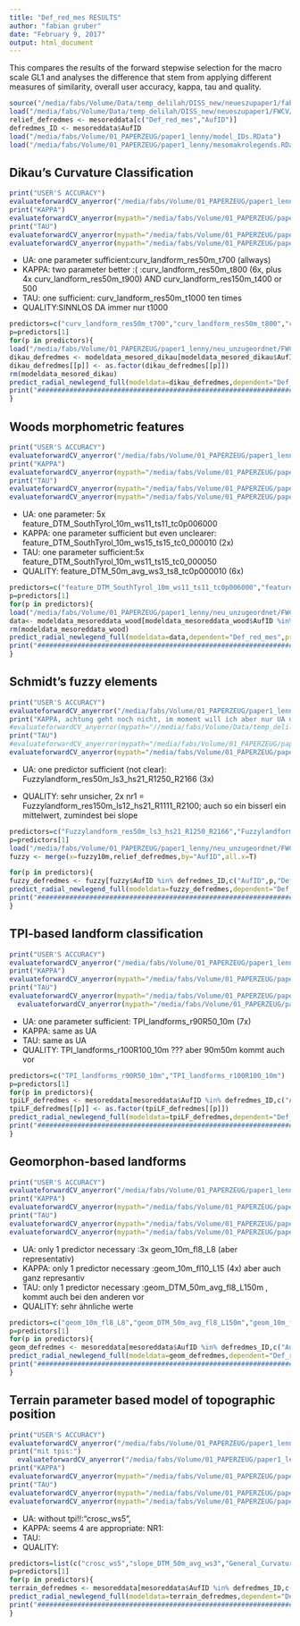 ```yaml
---
title: "Def_red_mes RESULTS"
author: "fabian gruber"
date: "February 9, 2017"
output: html_document
---
```


This compares the results of the forward stepwise selection for the macro scale GL1 and analyses the difference that stem from applying different measures of similarity, overall user accuracy, kappa, tau and quality.

```r
source("/media/fabs/Volume/Data/temp_delilah/DISS_new/neueszupaper1/fabians_and_rossiters_functions.R")
load("/media/fabs/Volume/Data/temp_delilah/DISS_new/neueszupaper1/FWCV/mesoreddata_andpredlists.RData")
relief_defredmes <- mesoreddata[c("Def_red_mes","AufID")]
defredmes_ID <- mesoreddata$AufID
load("/media/fabs/Volume/01_PAPERZEUG/paper1_lenny/model_IDs.RData")
load("/media/fabs/Volume/01_PAPERZEUG/paper1_lenny/mesomakrolegends.RData")
```

## Dikau's Curvature Classification

```r
print("USER'S ACCURACY")
evaluateforwardCV_anyerror("/media/fabs/Volume/01_PAPERZEUG/paper1_lenny/neu_unzugeordnet/results_selection/svm_fw_10fold_3p_Def_red_mes_allcurvcols_plusplus/",kk = 1:10,endround = 3,yrange = c(0,0.8),geheim = "geheimerprederror",error="prederror")
print("KAPPA")
evaluateforwardCV_anyerror(mypath="/media/fabs/Volume/01_PAPERZEUG/paper1_lenny/neu_unzugeordnet/FWCV/kappa_svm_fw_10fold_5p_Def_red_mes_allcurvcols/",kk = 1:10,endround = 5,yrange = c(0.5,1),geheim="geheimerkappaerror",error="kappa")
print("TAU")
evaluateforwardCV_anyerror(mypath="/media/fabs/Volume/01_PAPERZEUG/paper1_lenny/neu_unzugeordnet/FWCV/tau_svm_fw_10fold_5p_Def_red_mes_allcurvcols/",kk = 1:10,endround = 3,yrange = c(0,1),geheim="geheimertauerror",error="tau")
evaluateforwardCV_anyerror(mypath="/media/fabs/Volume/01_PAPERZEUG/paper1_lenny/neu_unzugeordnet/FWCV/quality_svm_fw_10fold_5pDef_red_mes_allcurvcols/",kk = 1:10,endround = 5,yrange = c(0,1),geheim="geheimercv_qualityerror",error="cv_quality")
```
- UA: one parameter sufficient:curv_landform_res50m_t700  (allways)
- KAPPA: two parameter better :(  :curv_landform_res50m_t800  (6x, plus 4x curv_landform_res50m_t900) AND curv_landform_res150m_t400 or 500
- TAU: one sufficient: curv_landform_res50m_t1000 ten times 
- QUALITY:SINNLOS DA immer nur t1000

```r
predictors=c("curv_landform_res50m_t700","curv_landform_res50m_t800","curv_landform_res50m_t1000", c("curv_landform_res50m_t800","curv_landform_res150m_t400"))
p=predictors[1]
for(p in predictors){
load("/media/fabs/Volume/01_PAPERZEUG/paper1_lenny/neu_unzugeordnet/FWCV/modeldata_mesored_dikau.RData")
dikau_defredmes <- modeldata_mesored_dikau[modeldata_mesored_dikau$AufID %in% defredmes_ID,c("AufID",p,"Def_red_mes")]
dikau_defredmes[[p]] <- as.factor(dikau_defredmes[[p]])
rm(modeldata_mesored_dikau)
predict_radial_newlegend_full(modeldata=dikau_defredmes,dependent="Def_red_mes",predictors=p,legend=mesolegend_gen1,doreturn=F)
print("###################################################################################################")
}
```

## Woods morphometric features
```r
print("USER'S ACCURACY")
evaluateforwardCV_anyerror("/media/fabs/Volume/01_PAPERZEUG/paper1_lenny/neu_unzugeordnet/results_selection/svm_fw_10fold_3p_Def_red_mes_wood_plus//",kk = 1:10,endround = 3,yrange = c(0,0.8),geheim = "geheimerprederror",error="prederror")
print("KAPPA")
evaluateforwardCV_anyerror(mypath="/media/fabs/Volume/01_PAPERZEUG/paper1_lenny/neu_unzugeordnet/FWCV/kappa_svm_fw_10fold_5p_Def_red_mes_reallyfeatures//",kk = 1:10,endround = 5,yrange = c(0.5,1),geheim="geheimerkappaerror",error="kappa")
print("TAU")
evaluateforwardCV_anyerror(mypath="/media/fabs/Volume/01_PAPERZEUG/paper1_lenny/neu_unzugeordnet/FWCV/tau_svm_fw_10fold_5p_Def_red_mes_allfeatures/",kk = 1:10,endround = 3,yrange = c(0,1),geheim="geheimertauerror",error="tau")
evaluateforwardCV_anyerror(mypath="/media/fabs/Volume/01_PAPERZEUG/paper1_lenny/neu_unzugeordnet/FWCV/quality_svm_fw_10fold_2pDef_red_mes_allfeatures/",kk = 1:10,endround = 2,yrange = c(0,1),geheim="geheimercv_qualityerror",error="cv_quality")
```
- UA: one parameter: 5x feature_DTM_SouthTyrol_10m_ws11_ts11_tc0p006000  
- KAPPA: one parameter sufficient but even unclearer: feature_DTM_SouthTyrol_10m_ws15_ts15_tc0_000010 (2x)
- TAU: one parameter sufficient:5x feature_DTM_SouthTyrol_10m_ws11_ts15_tc0_000050
- QUALITY: feature_DTM_50m_avg_ws3_ts8_tc0p000010 (6x)

```r
predictors=c("feature_DTM_SouthTyrol_10m_ws11_ts11_tc0p006000","feature_DTM_SouthTyrol_10m_ws15_ts15_tc0_000010","feature_DTM_50m_avg_ws3_ts8_tc0p000010")
p=predictors[1]
for(p in predictors){
load("/media/fabs/Volume/01_PAPERZEUG/paper1_lenny/neu_unzugeordnet/FWCV/modeldata_mesoreddata_wood_withAufID.RData")
data<- modeldata_mesoreddata_wood[modeldata_mesoreddata_wood$AufID %in% defredmes_ID,c("AufID",p,"Def_red_mes")]
rm(modeldata_mesoreddata_wood)
predict_radial_newlegend_full(modeldata=data,dependent="Def_red_mes",predictors=p,legend=mesolegend_gen1,doreturn=F)
print("###################################################################################################")
}
```

## Schmidt's fuzzy elements
```r
print("USER'S ACCURACY")
evaluateforwardCV_anyerror("/media/fabs/Volume/01_PAPERZEUG/paper1_lenny/neu_unzugeordnet/results_selection/svm_fw_10fold_3p_Def_red_mes_fuzzynov/",kk = 1:10,endround = 3,yrange = c(0,0.8),geheim = "geheimerprederror",error="prederror")
print("KAPPA, achtung geht noch nicht, im moment will ich aber nur UA und ev. QA")
#evaluateforwardCV_anyerror(mypath="//media/fabs/Volume/Data/temp_delilah/DISS_new/neueszupaper1/FWCV/kappa_svm_fw_10fold_5p_trial2Def_red_mes_allfuzzy_reducedto2p",kk = 1:10,endround = 2,yrange = c(0.5,1),geheim="geheimerkappaerror",error="kappa")
print("TAU")
#evaluateforwardCV_anyerror(mypath="/media/fabs/Volume/01_PAPERZEUG/paper1_lenny/neu_unzugeordnet/FWCV/tau_svm_fw_10fold_5p_Def_red_mes_allfuzzy_redto2p",kk = 1:10,endround = 2,yrange = c(0,1),geheim="geheimertauerror",error="tau")
evaluateforwardCV_anyerror(mypath="/media/fabs/Volume/01_PAPERZEUG/paper1_lenny/neu_unzugeordnet/FWCV/quality_svm_fw_10fold_2pDef_red_mes_allfuzzy/",kk = 1:10,endround = 2,yrange = c(0,1),geheim="geheimercv_qualityerror",error="cv_quality")
```
- UA: one predictor sufficient (not clear): Fuzzylandform_res50m_ls3_hs21_R1250_R2166 (3x)

- QUALITY: sehr unsicher, 2x nr1 = Fuzzylandform_res150m_ls12_hs21_R1111_R2100; auch so ein bisserl ein mittelwert, zumindest bei slope 
  
```r
predictors=c("Fuzzylandform_res50m_ls3_hs21_R1250_R2166","Fuzzylandform_res150m_ls12_hs21_R1111_R2100")
p=predictors[1]
load("/media/fabs/Volume/01_PAPERZEUG/paper1_lenny/neu_unzugeordnet/FWCV/fuzzydata.RData")
fuzzy <- merge(x=fuzzy10m,relief_defredmes,by="AufID",all.x=T)

for(p in predictors){
fuzzy_defredmes <- fuzzy[fuzzy$AufID %in% defredmes_ID,c("AufID",p,"Def_red_mes")]
predict_radial_newlegend_full(modeldata=fuzzy_defredmes,dependent="Def_red_mes",predictors=p,legend=mesolegend_gen1,doreturn=F)
print("###################################################################################################")
}
```

## TPI-based landform classification

```r
print("USER'S ACCURACY")
evaluateforwardCV_anyerror("/media/fabs/Volume/01_PAPERZEUG/paper1_lenny/neu_unzugeordnet/results_selection/svm_fw_10fold_3p_Def_red_mes_alltpilandforms/",kk = 1:10,endround = 3,yrange = c(0,0.8),geheim = "geheimerprederror",error="prederror")
print("KAPPA")
evaluateforwardCV_anyerror(mypath="/media/fabs/Volume/01_PAPERZEUG/paper1_lenny/neu_unzugeordnet/FWCV/kappa_svm_fw_10fold_5p_Def_red_mes_tpilandforms//",kk = 1:10,endround = 5,yrange = c(0.5,1),geheim="geheimerkappaerror",error="kappa")
print("TAU")
evaluateforwardCV_anyerror(mypath="/media/fabs/Volume/01_PAPERZEUG/paper1_lenny/neu_unzugeordnet/FWCV/tau_svm_fw_10fold_5p_Def_red_mes_alltpilandforms/",kk = 1:10,endround = 3,yrange = c(0,1),geheim="geheimertauerror",error="tau")
  evaluateforwardCV_anyerror(mypath="/media/fabs/Volume/01_PAPERZEUG/paper1_lenny/neu_unzugeordnet/FWCV/quality_svm_fw_10fold_2pDef_red_mes_alltpilandforms/",kk = 1:10,endround = 2,yrange = c(0,1),geheim="geheimercv_qualityerror",error="cv_quality")
```
- UA: one parameter sufficient: TPI_landforms_r90R50_10m (7x)
- KAPPA: same as UA
- TAU: same as UA
- QUALITY: TPI_landforms_r100R100_10m ??? aber 90m50m kommt auch vor
```r
predictors=c("TPI_landforms_r90R50_10m","TPI_landforms_r100R100_10m")
p=predictors[1]
for(p in predictors){
tpiLF_defredmes <- mesoreddata[mesoreddata$AufID %in% defredmes_ID,c("AufID",p,"Def_red_mes")]
tpiLF_defredmes[[p]] <- as.factor(tpiLF_defredmes[[p]])
predict_radial_newlegend_full(modeldata=tpiLF_defredmes,dependent="Def_red_mes",predictors=p,legend=mesolegend_gen1,doreturn=F)
print("###################################################################################################")
}
```

## Geomorphon-based landforms

```r
print("USER'S ACCURACY")
evaluateforwardCV_anyerror("/media/fabs/Volume/01_PAPERZEUG/paper1_lenny/neu_unzugeordnet/results_selection/svm_fw_10fold_3p_Def_red_mes_allgeoms//",kk = 1:10,endround = 3,yrange = c(0,0.8),geheim = "geheimerprederror",error="prederror")
print("KAPPA")
evaluateforwardCV_anyerror(mypath="/media/fabs/Volume/01_PAPERZEUG/paper1_lenny/neu_unzugeordnet/FWCV/kappa_svm_fw_10fold_5p_Def_red_mes_reallygeoms//",kk = 1:10,endround = 5,yrange = c(0.5,1),geheim="geheimerkappaerror",error="kappa")
print("TAU")
evaluateforwardCV_anyerror(mypath="/media/fabs/Volume/01_PAPERZEUG/paper1_lenny/neu_unzugeordnet/FWCV/tau_svm_fw_10fold_5p_Def_red_mes_allgeoms//",kk = 1:10,endround = 3,yrange = c(0,1),geheim="geheimertauerror",error="tau")
evaluateforwardCV_anyerror(mypath="/media/fabs/Volume/01_PAPERZEUG/paper1_lenny/neu_unzugeordnet/FWCV/quality_svm_fw_10fold_2pDef_red_mes_allgeoms/",kk = 1:10,endround = 2,yrange = c(0,1),geheim="geheimercv_qualityerror",error="cv_quality")
```
- UA: only 1 predictor necessary :3x geom_10m_fl8_L8 (aber representativ)
- KAPPA: only 1 predictor necessary :geom_10m_fl10_L15 (4x) aber auch ganz represantiv
- TAU: only 1 predictor necessary :geom_DTM_50m_avg_fl8_L150m , kommt auch bei den anderen vor
- QUALITY: sehr ähnliche werte

```r
predictors=c("geom_10m_fl8_L8","geom_DTM_50m_avg_fl8_L150m","geom_10m_fl10_L15")
p=predictors[1]
for(p in predictors){
geom_defredmes <- mesoreddata[mesoreddata$AufID %in% defredmes_ID,c("AufID",p,"Def_red_mes")]
predict_radial_newlegend_full(modeldata=geom_defredmes,dependent="Def_red_mes",predictors=p,legend=mesolegend_gen1,doreturn=F)
print("###################################################################################################")
}
```

## Terrain parameter based model of topographic position

```r
print("USER'S ACCURACY")
evaluateforwardCV_anyerror("/media/fabs/Volume/01_PAPERZEUG/paper1_lenny/neu_unzugeordnet/results_selection/svm_fw_10fold_10p_Def_red_mes_allterrain",kk = 1:10,endround = 10,yrange = c(0,0.8),geheim = "geheimerprederror",error="prederror")
print("mit tpis:")
  evaluateforwardCV_anyerror("/media/fabs/Volume/01_PAPERZEUG/paper1_lenny/neu_unzugeordnet/results_selection/svm_fw_10fold_10p_Def_red_mes_tpiterrain/",kk = 1:10,endround = 10,yrange = c(0,0.8),geheim = "geheimerprederror",error="prederror")
print("KAPPA")
evaluateforwardCV_anyerror(mypath="/media/fabs/Volume/01_PAPERZEUG/paper1_lenny/neu_unzugeordnet/FWCV/kappa_svm_fw_10fold_5p_Def_red_mes_tpiterraintophat//",kk = 1:10,endround = 5,yrange = c(0.5,1),geheim="geheimerkappaerror",error="kappa")
print("TAU")
evaluateforwardCV_anyerror(mypath="/media/fabs/Volume/01_PAPERZEUG/paper1_lenny/neu_unzugeordnet/FWCV/tau_svm_fw_10fold_5p_Def_red_mes_tpiterraintophat/",kk = 1:10,endround = 3,yrange = c(0,1),geheim="geheimertauerror",error="tau")
evaluateforwardCV_anyerror(mypath="/media/fabs/Volume/01_PAPERZEUG/paper1_lenny/neu_unzugeordnet/FWCV/quality_svm_fw_10fold_2pDef_red_mes_tpiterraintophat//",kk = 1:10,endround = 2,yrange = c(0,1),geheim="geheimercv_qualityerror",error="cv_quality")
```
- UA: without tpi!!:"crosc_ws5",
- KAPPA: seems 4 are appropriate: NR1: 
- TAU: 
- QUALITY: 
```r
predictors=list(c("crosc_ws5","slope_DTM_50m_avg_ws3","General_Curvature","maxic_ws5"),c("TPI_i0m_o70m_10m","slope_DTM_50m_avg_ws3"))
p=predictors[1]
for(p in predictors){
terrain_defredmes <- mesoreddata[mesoreddata$AufID %in% defredmes_ID,c("AufID",unlist(p),"Def_red_mes")]
predict_radial_newlegend_full(modeldata=terrain_defredmes,dependent="Def_red_mes",predictors=unlist(p),legend=mesolegend_gen1,doreturn=F)
print("###################################################################################################")
}
```


